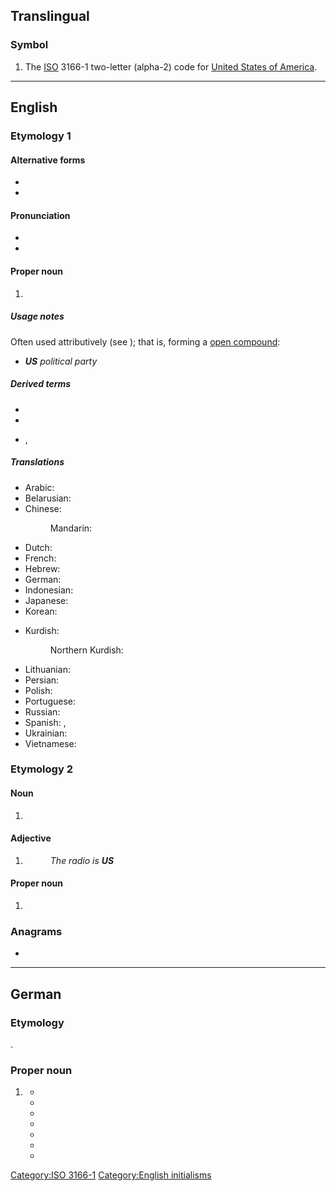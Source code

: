 {{also|Appendix:Variations of "us"}}
==Translingual==

===Symbol===
{{head|mul|symbol}}

# The [[ISO]] 3166-1 two-letter (alpha-2) code for [[United States of America]].

[[Category:ISO 3166-1]]

----

==English==

===Etymology 1===

====Alternative forms====
* {{l|en|U.S.}}
* {{l|en|U. S.}}

====Pronunciation====
* {{IPA|en|/juː.ɛs/}}
* {{audio|en|LL-Q1860 (eng)-Back ache-US.wav|Audio (UK)}}

====Proper noun====
{{en-proper noun}}

# {{initialism of|en|United States}}
#: {{ux|en|[[ICANN]] is based in the '''US'''.}}
#: {{ux|en|legal residents of the 48 [[contiguous]] '''US''' and [[DC]]}}

=====Usage notes=====
Often used attributively (see {{ll|en|attributive noun}}); that is, forming a [[open compound]]:
* '''''US''' political party''

=====Derived terms=====
* {{l|en|US-ian}}
* {{l|en|US American}}
* {{l|en|ANZUS}}, {{l|en|AUKUS}}

=====Translations=====
{{trans-top-also|abbreviation of United States|USA}}
* Arabic: {{not used|ar}}
* Belarusian: {{not used|be}}
* Chinese:
*: Mandarin: {{not used|cmn}}
* Dutch: {{t+|nl|VS|m-p}}
* French: {{t+|fr|EU|m-p}}
* Hebrew: {{not used|he}}
* German: {{t+|de|US-}} {{q|in compounds}}
* Indonesian: {{t+|id|AS}}
* Japanese: {{not used|ja}}
* Korean: {{not used|ko}}
{{trans-mid}}
* Kurdish:
*: Northern Kurdish: {{t|kmr|AY}}
* Lithuanian: {{t+|lt|JAV|f}}
* Persian: {{not used|fa}}
* Polish: {{t|pl|St.Zj.|m-p}}
* Portuguese: {{t-needed|pt}}
* Russian: {{not used|ru}}
* Spanish: {{t+|es|EE. UU.|m-p}}, {{t+|es|EU|m-p}}
* Ukrainian: {{not used|uk}}
* Vietnamese: {{not used|vi}}
{{trans-bottom}}

===Etymology 2===

====Noun====
{{en-noun}}

# {{lb|en|psychology}} {{initialism of|en|[[unconditioned]] [[stimulus]]}}
#: {{cot|en|CS}}

====Adjective====
{{en-adj|?}}

# {{abbreviation of|en|unserviceable}}
#: ''The radio is '''US''' ''

====Proper noun====
{{en-proper noun}}

# {{initialism of|en|Upper Sorbian}}

===Anagrams===
* {{anagrams|en|a=su|SU|Su}}

[[Category:English initialisms]]

----

==German==

===Etymology===
{{bor|de|en|US}}.

===Proper noun===
{{de-proper noun|p}}

# {{lb|de|uncommon|outside|compounds}} {{synonym of|de|USA}}
#* {{quote-book|de
|url=https://books.google.ch/books?id=LVE9AAAAYAAJ&pg=PA26&dq=%22die+US+sind%22
|title=Die Verbreitung der Fische: Monografie
|author=Jan Palacký
|publisher=Otto
|lccn=f17000096
|oclc=1014936433
|year=1891
|passage=Tiefseefische fehlen hier auch nicht. Das max. bleibt altweltlich, aber die amerikanischen sp. (c. ¼) haben sich seit dem C. mehr als verdreifacht und die '''US''' sind das an sp. reichste Vaterland.
|t=
}}
#* {{quote-book|de|year=1989|author=Germany (West), Bundesregierung|title=Die Kabinettsprotokolle der Bundesregierung: Band 5 · 1952|volume=5|publisher=Harald Boldt Verlag|location=Boppard am Rhein|page=234|ISBN=3 7646 1886 8|note=this contains a {{m|de|Deppenleerzeichen}} and correctly it is "US- und UK-Truppen"|text=Frage der Kosten der '''US''' und UK Truppen in Deutschland und Kosten des Beitrages an EVG; Schäffer dagegen, daß Kosten im Generalvertrag erscheinen.}}
#* {{quote-book|de|year=2008|author=Olaf Menne|title=Erfolgsfaktoren in der Popmusik: Am Beispiel der Band Fools Garden|publisher=GRIN Verlag|isbn=9783638947473|page=4|note=this contains a {{m|de|Deppenleerzeichen}} and/or is code switching into English
|text=Polyphonic vergleicht diese Eigenschaften mit denen von Songs, die sich in ihrer Hitdatenbank befinden, welche nach Angaben der Firma aus sämtlichen Titeln der '''US''' und UK Top 30 Charts der letzten 5 Jahre besteht.}}
#* {{quote-book|de|date=2013-04-17|author=René König|title=Indianer—wohin?: Alternativen in Arizona; Skizzen zur Entwicklungssoziologie|publisher=Springer-Verlag|isbn=9783322839855|page=99
|text=Gewiß: die '''US''' sind im üblichen Sinne keine »Kolonialmacht«, und doch haben sie beim Vorstoß nach Westen ihren eigenen Kontinent politisch nach kolonialen Gesichtspunkten strukturiert, wie die rein geometrisch gewonnenen Grenzen,{{nb...}}}}
#* {{quote-book|de|date=2013-09-20|author=Michael Ploetz|author2=Tim Szatkowski|title=Akten zur Auswärtigen Politik der Bundesrepublik Deutschland 1979|publisher=Walter de Gruyter|isbn=9783486718089|page=72
|text=Die '''US''' sind jedoch zur Zeit sicher nicht bereit, sich direkt in Indochina zu engagieren (Vietnam-Trauma!).{{nb...}}}}
#* {{quote-book|de|date=2014-12-17|author=Daniela Taschler|author2=Tim Szatkowski|title=Akten zur Auswärtigen Politik der Bundesrepublik Deutschland 1984|publisher=Walter de Gruyter GmbH & Co KG|isbn=9783110345766|page=1307
|text=Die '''US''' sind die einzige der Drei Mächte, die mangelnde oder zu späte Unterrichtung über Entwicklungen im innerdeutschen Verhältnis kritisieren. Ähnliche Klagen sind von Briten und Franzosen bisher nicht geäußert{{nb...}}}}
#* {{quote-book|de|date=2020-06-11|author=Dieter Blumenwitz|author2=Karl Firsching|title=Franz Gamillscheg: Internationales Privatrecht. Band 4|publisher=Walter de Gruyter GmbH & Co KG|isbn=9783112321225|page=361
|text=Kollisionsrecht: Die '''US''' sind ein Mehrrechtsstaat, es gibt weder ein einheitliches international privatrechtliches, noch einheitliches interlokales noch einheitliches materielles Erbrecht. Jeder der 55 Jurisdiktionen hat auf diesen{{nb...}}}}